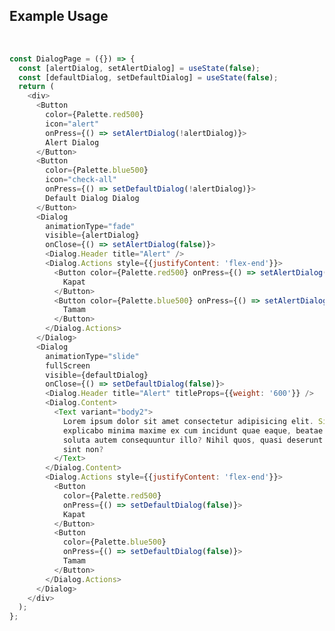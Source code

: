 

<Meta title="Components|Dialog" />

## Example Usage

<br />
<DialogPage />

```js dark
const DialogPage = ({}) => {
  const [alertDialog, setAlertDialog] = useState(false);
  const [defaultDialog, setDefaultDialog] = useState(false);
  return (
    <div>
      <Button
        color={Palette.red500}
        icon="alert"
        onPress={() => setAlertDialog(!alertDialog)}>
        Alert Dialog
      </Button>
      <Button
        color={Palette.blue500}
        icon="check-all"
        onPress={() => setDefaultDialog(!alertDialog)}>
        Default Dialog Dialog
      </Button>
      <Dialog
        animationType="fade"
        visible={alertDialog}
        onClose={() => setAlertDialog(false)}>
        <Dialog.Header title="Alert" />
        <Dialog.Actions style={{justifyContent: 'flex-end'}}>
          <Button color={Palette.red500} onPress={() => setAlertDialog(false)}>
            Kapat
          </Button>
          <Button color={Palette.blue500} onPress={() => setAlertDialog(false)}>
            Tamam
          </Button>
        </Dialog.Actions>
      </Dialog>
      <Dialog
        animationType="slide"
        fullScreen
        visible={defaultDialog}
        onClose={() => setDefaultDialog(false)}>
        <Dialog.Header title="Alert" titleProps={{weight: '600'}} />
        <Dialog.Content>
          <Text variant="body2">
            Lorem ipsum dolor sit amet consectetur adipisicing elit. Similique
            explicabo minima maxime ex cum incidunt quae eaque, beatae iusto
            soluta autem consequuntur illo? Nihil quos, quasi deserunt veritatis
            sint non?
          </Text>
        </Dialog.Content>
        <Dialog.Actions style={{justifyContent: 'flex-end'}}>
          <Button
            color={Palette.red500}
            onPress={() => setDefaultDialog(false)}>
            Kapat
          </Button>
          <Button
            color={Palette.blue500}
            onPress={() => setDefaultDialog(false)}>
            Tamam
          </Button>
        </Dialog.Actions>
      </Dialog>
    </div>
  );
};
```
